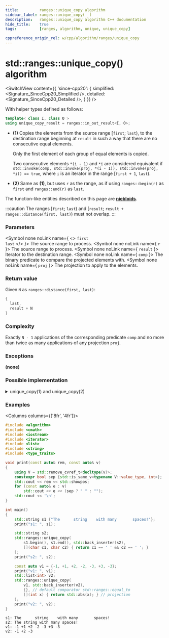 ```yaml
---
title:         ranges::unique_copy algorithm
sidebar_label: ranges::unique_copy(  )
description:   ranges::unique_copy algorithm C++ documentation
hide_title:    true
tags:          [ranges, algorithm, unique, unique_copy]

cppreference_origin_rel: w/cpp/algorithm/ranges/unique_copy
---
```




<!-- Terms -->

<!----------------- Codes ---------------------->


# std::ranges::unique_copy() algorithm

<SwitchView content={{
	'since-cpp20': {
		simplified:	<Signature_SinceCpp20_Simplified />,
		detailed:	<Signature_SinceCpp20_Detailed />,
	}
}} />

With helper types defined as follows:
```cpp
template< class I, class O >
using unique_copy_result = ranges::in_out_result<I, O>;
```

- **(1)** Copies the elements from the source range [`first`; `last`), to the destination range beginning at `result` in such a way that there are no consecutive equal elements.

  Only the first element of each group of equal elements is copied.

  Two consecutive elements `*(i - 1)` and `*i` are considered equivalent if `std::invoke(comp, std::invoke(proj, *(i - 1)), std::invoke(proj, *i)) == true`, where `i` is an iterator in the range [`first + 1`, `last`).

- **(2)** Same as **(1)**, but uses `r` as the range, as if using `ranges::begin(r)` as `first` and `ranges::end(r)` as `last`.

The function-like entities described on this page are [**niebloids**](#).

:::caution
The ranges [`first`; `last`) and [`result`; `result + ranges::distance(first, last)`) must not overlap.
:::

### Parameters

<SymbolTable>

  <Symbol none noLink name={ <> <code>first</code> <br/> <code>last</code> </> }>
    The source range to process.
  </Symbol>
  <Symbol none noLink name={ <code>r</code> }>
    The source range to process.
  </Symbol>
  <Symbol none noLink name={ <code>result</code> }>
    Iterator to the destination range.
  </Symbol>
  <Symbol none noLink name={ <code>comp</code> }>
    The binary predicate to compare the projected elements with.
  </Symbol>
  <Symbol none noLink name={ <code>proj</code> }>
    The projection to apply to the elements.
  </Symbol>

</SymbolTable>

### Return value

Given `N` as `ranges::distance(first, last)`:
```cpp
{
  last,
  result + N
}
```

### Complexity

Exactly `N - 1` applications of the corresponding predicate `comp` and no more than twice as many applications of any projection `proj`.

### Exceptions

**(none)**

### Possible implementation

<details>
<summary>unique_copy(1) and unique_copy(2)</summary>

```cpp
struct unique_copy_fn
{
    template<std::input_iterator I, std::sentinel_for<I> S, std::weakly_incrementable O,
             class Proj = std::identity,
             std::indirect_equivalence_relation<std::projected<I,
                 Proj>> C = ranges::equal_to>
    requires std::indirectly_copyable<I, O> && (std::forward_iterator<I> or
                 (std::input_iterator<O> && std::same_as<std::iter_value_t<I>,
                     std::iter_value_t<O>>) or std::indirectly_copyable_storable<I, O>)
    constexpr ranges::unique_copy_result<I, O>
        operator()(I first, S last, O result, C comp = {}, Proj proj = {}) const
    {
        if (!(first == last))
        {
            std::iter_value_t<I> value = *first;
            *result = value;
            ++result;
            while (!(++first == last))
            {
                auto&& value2 = *first;
                if (!std::invoke(comp, std::invoke(proj, value2),
                        std::invoke(proj, value)))
                {
                    value = std::forward<decltype(value2)>(value2);
                    *result = value;
                    ++result;
                }
            }
        }

            return {std::move(first), std::move(result)};
    }

    template<ranges::input_range R, std::weakly_incrementable O, class Proj = std::identity,
             std::indirect_equivalence_relation<std::projected<ranges::iterator_t<R>,
                 Proj>> C = ranges::equal_to>
    requires std::indirectly_copyable<ranges::iterator_t<R>, O> &&
                 (std::forward_iterator<ranges::iterator_t<R>> or
                 (std::input_iterator<O> && std::same_as<ranges::range_value_t<R>,
                     std::iter_value_t<O>>) ||
                 std::indirectly_copyable_storable<ranges::iterator_t<R>, O>)
    constexpr ranges::unique_copy_result<ranges::borrowed_iterator_t<R>, O>
        operator()(R&& r, O result, C comp = {}, Proj proj = {}) const
    {
        return (*this)(ranges::begin(r), ranges::end(r), std::move(result),
                       std::move(comp), std::move(proj));
    }
};

inline constexpr unique_copy_fn unique_copy {};
```

</details>

### Examples

<Columns columns={['8fr', '4fr']}>
<div>

```cpp title='Main.cpp' showLineNumbers
#include <algorithm>
#include <cmath>
#include <iostream>
#include <iterator>
#include <list>
#include <string>
#include <type_traits>

void print(const auto& rem, const auto& v)
{
    using V = std::remove_cvref_t<decltype(v)>;
    constexpr bool sep {std::is_same_v<typename V::value_type, int>};
    std::cout << rem << std::showpos;
    for (const auto& e : v)
        std::cout << e << (sep ? " " : "");
    std::cout << '\n';
}

int main()
{
    std::string s1 {"The      string    with many       spaces!"};
    print("s1: ", s1);

    std::string s2;
    std::ranges::unique_copy(
        s1.begin(), s1.end(), std::back_inserter(s2),
        [](char c1, char c2) { return c1 == ' ' && c2 == ' '; }
    );
    print("s2: ", s2);

    const auto v1 = {-1, +1, +2, -2, -3, +3, -3};
    print("v1: ", v1);
    std::list<int> v2;
    std::ranges::unique_copy(
        v1, std::back_inserter(v2),
        {}, // default comparator std::ranges::equal_to
        [](int x) { return std::abs(x); } // projection
    );
    print("v2: ", v2);
}
```

</div>
<div>

```plaintext title="Output"
s1: The      string    with many       spaces!
s2: The string with many spaces!
v1: -1 +1 +2 -2 -3 +3 -3
v2: -1 +2 -3
```

</div>
</Columns>
